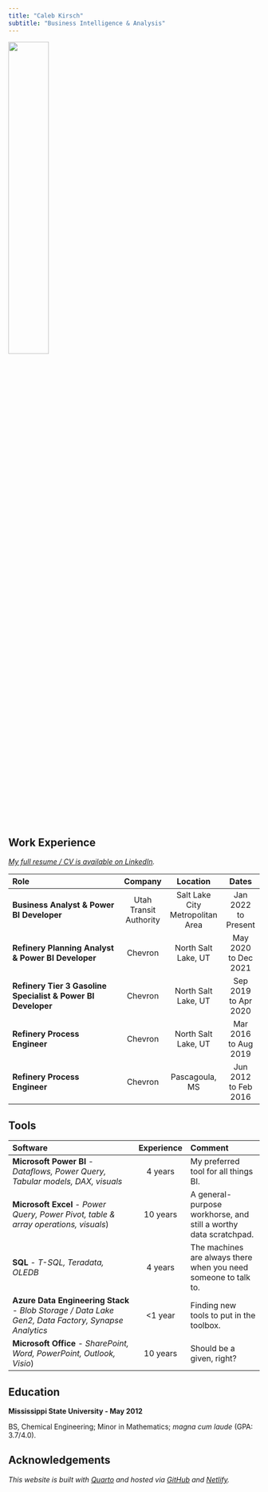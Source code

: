 ```yaml
---
title: "Caleb Kirsch"
subtitle: "Business Intelligence & Analysis"
---
```



![](assets/headshot.jpg){width="40%"}



## Work Experience
*[My full resume / CV is available on LinkedIn](https://www.linkedin.com/in/calebkirsch).*

|Role|Company|Location|Dates|
|:----------------|:-----:|:------:|:----:|
|**Business Analyst & Power BI Developer**|Utah Transit Authority|Salt Lake City Metropolitan Area|Jan 2022 to Present|
|**Refinery Planning Analyst & Power BI Developer**|Chevron|North Salt Lake, UT|May 2020 to Dec 2021|
|**Refinery Tier 3 Gasoline Specialist & Power BI Developer**|Chevron|North Salt Lake, UT|Sep 2019 to Apr 2020|
|**Refinery Process Engineer**|Chevron|North Salt Lake, UT|Mar 2016 to Aug 2019|
|**Refinery Process Engineer**|Chevron|Pascagoula, MS|Jun 2012 to Feb 2016|

## Tools
|Software|Experience|Comment|
|:----------------|:-----:|:---------|
|**Microsoft Power BI** - *Dataflows, Power Query, Tabular models, DAX, visuals*|4 years|My preferred tool for all things BI.|
|**Microsoft Excel** - *Power Query, Power Pivot, table & array operations, visuals*)|10 years|A general-purpose workhorse, and still a worthy data scratchpad.|
|**SQL** - *T-SQL, Teradata, OLEDB*|4 years|The machines are always there when you need someone to talk to.|
|**Azure Data Engineering Stack** - *Blob Storage / Data Lake Gen2, Data Factory, Synapse Analytics*|<1 year|Finding new tools to put in the toolbox.|
|**Microsoft Office** - *SharePoint, Word, PowerPoint, Outlook, Visio*)|10 years|Should be a given, right?|

## Education

**Mississippi State University - May 2012**

BS, Chemical Engineering; Minor in Mathematics; *magna cum laude* (GPA: 3.7/4.0).

## Acknowledgements

*This website is built with [Quarto](https://quarto.org/) and hosted via [GitHub](https://github.com/pomegranatebee/quartoportfolio) and  [Netlify](https://www.netlify.com/).*
